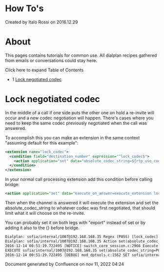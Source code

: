 
# How To's 

 Created by  Italo Rossi on 2016.12.29

# About

This pages contains tutorials for common use. All dialplan recipes gathered from emails or conversations could stay here.

Click here to expand Table of Contents

* 1 [Lock negotiated codec](#lock-negotiated-codec)

# Lock negotiated codec

In the middle of a call if one side puts the other one on hold a re-invite will occur and a new codec negotiation will happen. There's cases where you need to keep the same codec previously negotiated when the call was answered.

To accomplish this you can make an extension in the same context "assuming default for this example":

```xml
<extension name="lock_codec">                                                                                                                                   
  <condition field="destination_number" expression="^lock_codec$">
    <action application="set" data="absolute_codec_string=${rtp_use_codec_name}"/>
  </condition>
</extension>
```

In your normal call processing extension add this condition before calling bridge:

```xml
<action application="set" data="execute_on_answer=execute_extension lock_codec XML default"/>
```

Then when the channel is answered it will execute the extension and set the absolute\_codec\_string to whatever codec was first negotiated, that should limit what it will choose on the re-invite.

You can probably set it on both legs with "export" instead of set or by adding it also to the {} before bridge.

```xml
Dialplan: sofia/internal/1007@192.168.168.35 Regex (PASS) [lock_codec] destination_number(lock_codec) =~ /^lock_codec$/ break=on-false
Dialplan: sofia/internal/1007@192.168.168.35 Action set(absolute_codec_string=${rtp_use_codec_name}) 
2016-12-14 00:51:19.722495 [NOTICE] switch_core_session.c:2966 Execute set(absolute_codec_string=${rtp_use_codec_name})
EXECUTE sofia/internal/1007@192.168.168.35 set(absolute_codec_string=PCMU)
2016-12-14 00:51:19.722495 [DEBUG] mod_dptools.c:1562 SET sofia/internal/1007@192.168.168.35 [absolute_codec_string]=[PCMU]
```

Document generated by Confluence on nov 11, 2022 04:24
